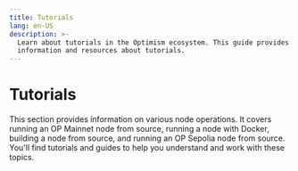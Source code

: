 ```yaml
---
title: Tutorials
lang: en-US
description: >-
  Learn about tutorials in the Optimism ecosystem. This guide provides detailed
  information and resources about tutorials.
---
```



# Tutorials

This section provides information on various node operations. It covers running an OP Mainnet node from source, running a node with Docker, building a node from source, and running an OP Sepolia node from source. You'll find tutorials and guides to help you understand and work with these topics.

<Cards>
  <Card title="Running an op mainnet node from source" href="/operators/node-operators/tutorials/mainnet" />

  <Card title="Running a node with docker" href="/operators/node-operators/tutorials/node-from-docker" />

  <Card title="Building a node from source" href="/operators/node-operators/tutorials/node-from-source" />

  <Card title="Running an op sepolia node from source" href="/operators/node-operators/tutorials/testnet" />
</Cards>
